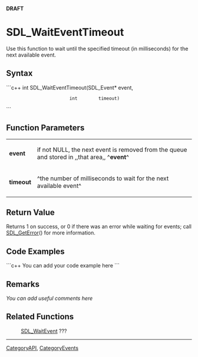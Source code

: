 <!-- pragma section-numbers off -->
<!-- pragma disable-camelcase -->
'''DRAFT'''

= SDL_WaitEventTimeout =
Use this function to wait until the specified timeout (in milliseconds) for the next available event.


== Syntax ==
```c++
int SDL_WaitEventTimeout(SDL_Event* event,
                         int        timeout)
```

== Function Parameters ==
{|
|'''event'''
|if not NULL, the next event is removed from the queue and stored in ,,that area,, ^'''event'''^
|-
|'''timeout'''
|^the number of milliseconds to wait for the next available event^
|}

== Return Value ==
Returns 1 on success, or 0 if there was an error while waiting for events; call [[SDL_GetError]]() for more information.

== Code Examples ==
```c++
You can add your code example here
```

== Remarks ==
''You can add useful comments here''

== Related Functions ==
:[[SDL_WaitEvent]] ???

----
[[CategoryAPI]], [[CategoryEvents]]
